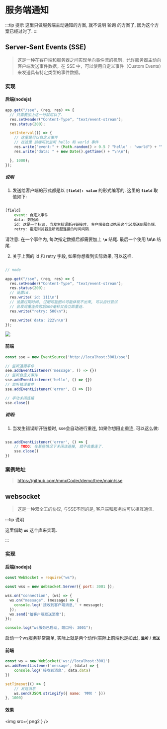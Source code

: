 
# 服务端通知

:::tip 提示
这里只做服务端主动通知的方案, 就不说明 <Tag color="red">轮询</Tag> 的方案了, 因为这个方案已经过时了. 
:::

## Server-Sent Events (SSE)

> 这是一种在客户端和服务器之间实现单向事件流的机制，允许服务器主动向客户端发送事件数据。在 SSE 中，可以使用自定义事件（Custom Events）来发送具有特定类型的事件数据。

### 实现

#### 后端(nodejs)

```js {2-3}
app.get("/sse", (req, res) => {
  // 只需要加上这一行就可以了.
  res.setHeader("Content-Type", "text/event-stream");
  res.status(200);

  setInterval(() => {
    // 这里是可以自定义事件
    // 在这里 前端可以监听 hello 和 world 事件
    res.write("event:" + (Math.random() > 0.5 ? "hello" : "world") + "\n");
    res.write("data: " + new Date().getTime() + "\n\n");

  }, 1000);
});
```

##### 说明

1. 发送给客户端的形式都是以 **`[field]: value`** 的形式编写的. 这里的 **`field`** 取值如下:
```js

[field]
    event: 自定义事件
    data: 数据源
    id: 这是一个标识, 当发生错误断开链接时, 客户端会自动携带这个id发送到服务端.
    retry: 指定浏览器重新发起连接的时间间隔.

```

请注意: 在一个事件内, 每次指定数据后都需要加上 **`\n`** 结尾. 最后一个使用 **\n\n** 结尾.

2. 关于上面的 id 和 retry 字段, 如果你想看到实际效果, 可以这样.

```js

// node

app.get("/sse", (req, res) => {
  res.setHeader("Content-Type", "text/event-stream");
  res.status(200);
  // 设置id.
  res.write('id: 111\n')
  // 设置过期时间, 过期可能图片可能体现不出来, 可以自行尝试
  // 会发现重连失败后500毫秒又会立即重连.
  res.write("retry: 500\n");

  res.write('data: 222\n\n')
});

```

<img src={png1} />


#### 前端

```js {1}
const sse = new EventSource('http://localhost:3001/sse')

// 监听通用事件
see.addEventListener('message', () => {})
// 监听自定义事件
sse.addEventListener('hello', () => {})
// 监听错误事件
sse.addEventListener('error', () => {})

// 手动关闭连接
sse.close()

```

##### 说明:

1. 当发生错误断开链接时, sse会自动进行重连, 如果你想阻止重连, 可以这么做:

```js

sse.addEventListener('error', () => {
    // TODO: 在某些情况下关闭该连接, 就不会重连了.
    sse.close()
})

```

### 案例地址

> https://github.com/mmxCoder/demo/tree/main/sse

## websocket

> 这是一种双全工的协议, 与SSE不同的是, 客户端和服务端可以相互通信.

:::tip 说明

这里借助 **`ws`** 这个库来实现.

:::

### 实现

#### 后端(nodejs)

```js {3,6,9}
const WebSocket = require("ws");

const wss = new WebSocket.Server({ port: 3001 });

wss.on("connection", (ws) => {
  ws.on("message", (message) => {
    console.log('接收到客户端消息,' + message);
  });
  ws.send("给客户端发送消息");
});

console.log("ws服务已启动, 端口号: 3001");

```

启动一个ws服务非常简单, 实际上就是两个动作(实际上前端也是如此), **`监听`** / **`发送`**

#### 前端

```js {2,8}
const ws = new WebSocket('ws://localhost:3001')
ws.addEventListener('message', (data) => {
    console.log('接收到消息', data.data)
})

setTimeout(() => {
    // 发送消息
    ws.send(JSON.stringify({ name: 'MMX ' }))
}, 1000)

```

#### 效果

<img src={ png2 } />

